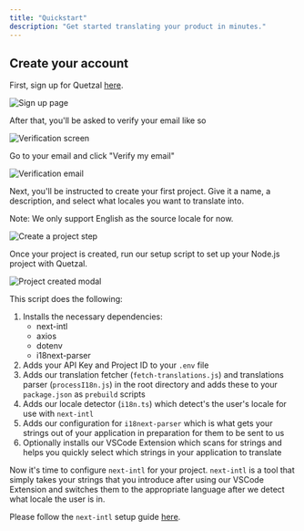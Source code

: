 ```yaml
---
title: "Quickstart"
description: "Get started translating your product in minutes."
---
```


## Create your account

First, sign up for Quetzal [here](https://getquetzal.com/handler/signup).

![Sign up page](/images/signup.png)

After that, you'll be asked to verify your email like so

![Verification screen](/images/verify-email-screen.png)

Go to your email and click "Verify my email"

![Verification email](/images/verification-email.png)

Next, you'll be instructed to create your first project. Give it a name, a description, and select what locales you want to translate into.

Note: We only support English as the source locale for now.

![Create a project step](/images/create-project-step.png)

Once your project is created, run our setup script to set up your Node.js project with Quetzal.

![Project created modal](/images/project-created-modal.png)

This script does the following:

1. Installs the necessary dependencies:
    - next-intl
    - axios
    - dotenv
    - i18next-parser
2. Adds your API Key and Project ID to your `.env` file
3. Adds our translation fetcher (`fetch-translations.js`) and translations parser (`processI18n.js`) in the root directory and adds these to your `package.json` as `prebuild` scripts
4. Adds our locale detector (`i18n.ts`) which detect's the user's locale for use with `next-intl`
5. Adds our configuration for `i18next-parser` which is what gets your strings out of your application in preparation for them to be sent to us
6. Optionally installs our VSCode Extension which scans for strings and helps you quickly select which strings in your application to translate

Now it's time to configure `next-intl` for your project. `next-intl` is a tool that simply takes your strings that you introduce after using our VSCode Extension and switches them to the appropriate language after we detect what locale the user is in.

Please follow the `next-intl` setup guide [here](https://next-intl-docs.vercel.app/docs/getting-started).